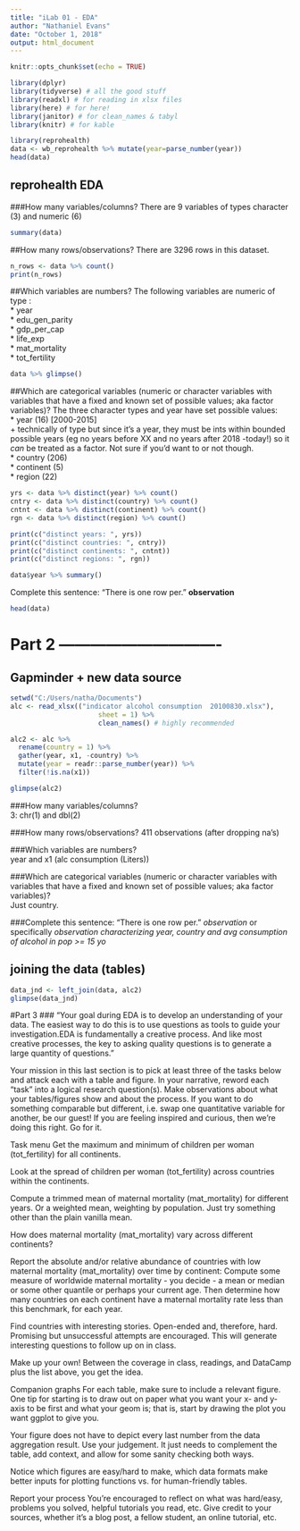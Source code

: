 ```yaml
---
title: "iLab 01 - EDA"
author: "Nathaniel Evans"
date: "October 1, 2018"
output: html_document
---
```


```r
knitr::opts_chunk$set(echo = TRUE)

library(dplyr)
library(tidyverse) # all the good stuff
library(readxl) # for reading in xlsx files
library(here) # for here!
library(janitor) # for clean_names & tabyl
library(knitr) # for kable

library(reprohealth)
data <- wb_reprohealth %>% mutate(year=parse_number(year))
head(data)
```
## **reprohealth EDA**
###How many variables/columns?
There are 9 variables of types character (3) and numeric (6)  
```r
summary(data)
```
##How many rows/observations?
There are 3296 rows in this dataset.   
```r
n_rows <- data %>% count()
print(n_rows)
```
##Which variables are numbers?
The following variables are numeric of type <dbl> :   
* year  
* edu_gen_parity  
* gdp_per_cap  
* life_exp  
* mat_mortality  
* tot_fertility  
```r
data %>% glimpse()
```
##Which are categorical variables (numeric or character variables with variables that have a fixed and known set of possible values; aka factor variables)?
The three character types and year have set possible values:  
* year (16) [2000-2015]   
  + technically of type <dbl> but since it's a year, they must be ints within bounded   possible years (eg no years before XX and no years after 2018 -today!) so it _can_ be treated as a factor. Not sure if you'd want to or not though.     
* country (206)  
* continent (5)  
* region (22)  
```r
yrs <- data %>% distinct(year) %>% count()
cntry <- data %>% distinct(country) %>% count()
cntnt <- data %>% distinct(continent) %>% count()
rgn <- data %>% distinct(region) %>% count()

print(c("distinct years: ", yrs))
print(c("distinct countries: ", cntry))
print(c("distinct continents: ", cntnt))
print(c("distinct regions: ", rgn))

data$year %>% summary()

```
Complete this sentence: "There is one row per." **observation**
```r
head(data)
```

# Part 2 -------------------------------
## Gapminder + new data source

```r
setwd("C:/Users/natha/Documents")
alc <- read_xlsx(("indicator alcohol consumption  20100830.xlsx"),
                      sheet = 1) %>% 
                      clean_names() # highly recommended

alc2 <- alc %>%
  rename(country = 1) %>% 
  gather(year, x1, -country) %>% 
  mutate(year = readr::parse_number(year)) %>% 
  filter(!is.na(x1))

glimpse(alc2)
```

###How many variables/columns?  
3: chr(1) and dbl(2)  

###How many rows/observations? 
411 observations (after dropping na's)  

###Which variables are numbers?  
year and x1 (alc consumption (Liters)) 

###Which are categorical variables (numeric or character variables with variables that have a fixed and known set of possible values; aka factor variables)?   
Just country. 
   
###Complete this sentence: "There is one row per." 
*observation* or specifically *observation characterizing year, country and avg consumption of alcohol in pop >= 15 yo*

## joining the data (tables)
```r
data_jnd <- left_join(data, alc2) 
glimpse(data_jnd)
```
#Part 3
### "Your goal during EDA is to develop an understanding of your data. The easiest way to do this is to use questions as tools to guide your investigation.EDA is fundamentally a creative process. And like most creative processes, the key to asking quality questions is to generate a large quantity of questions." 

Your mission in this last section is to pick at least three of the tasks below and attack each with a table and figure. In your narrative, reword each "task" into a logical research question(s). Make observations about what your tables/figures show and about the process. If you want to do something comparable but different, i.e. swap one quantitative variable for another, be our guest! If you are feeling inspired and curious, then we're doing this right. Go for it.

Task menu
Get the maximum and minimum of children per woman (tot_fertility) for all continents.

Look at the spread of children per woman (tot_fertility) across countries within the continents.

Compute a trimmed mean of maternal mortality (mat_mortality) for different years. Or a weighted mean, weighting by population. Just try something other than the plain vanilla mean.

How does maternal mortality (mat_mortality) vary across different continents?

Report the absolute and/or relative abundance of countries with low maternal mortality (mat_mortality) over time by continent: Compute some measure of worldwide maternal mortality - you decide - a mean or median or some other quantile or perhaps your current age. Then determine how many countries on each continent have a maternal mortality rate less than this benchmark, for each year.

Find countries with interesting stories. Open-ended and, therefore, hard. Promising but unsuccessful attempts are encouraged. This will generate interesting questions to follow up on in class.

Make up your own! Between the coverage in class, readings, and DataCamp plus the list above, you get the idea.

Companion graphs
For each table, make sure to include a relevant figure. One tip for starting is to draw out on paper what you want your x- and y-axis to be first and what your geom is; that is, start by drawing the plot you want ggplot to give you.

Your figure does not have to depict every last number from the data aggregation result. Use your judgement. It just needs to complement the table, add context, and allow for some sanity checking both ways.

Notice which figures are easy/hard to make, which data formats make better inputs for plotting functions vs. for human-friendly tables.

Report your process
You're encouraged to reflect on what was hard/easy, problems you solved, helpful tutorials you read, etc. Give credit to your sources, whether it's a blog post, a fellow student, an online tutorial, etc.
